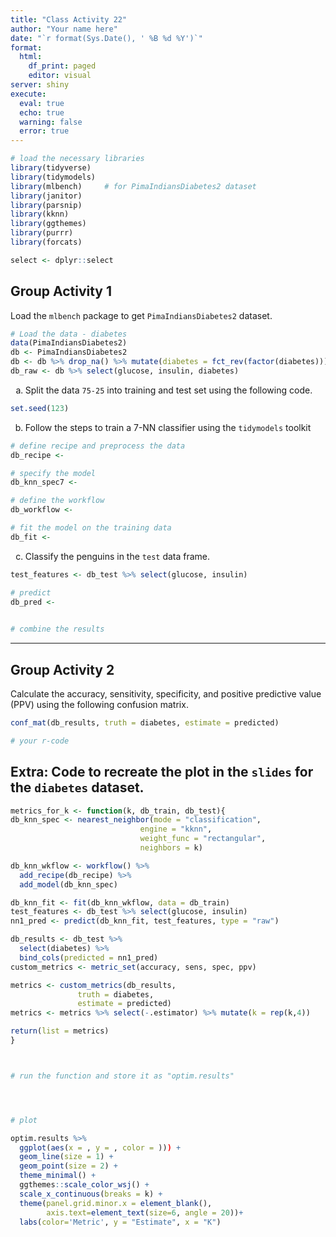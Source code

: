 ```yaml
---
title: "Class Activity 22"
author: "Your name here"
date: "`r format(Sys.Date(), ' %B %d %Y')`"
format:
  html:
    df_print: paged
    editor: visual
server: shiny
execute: 
  eval: true
  echo: true
  warning: false
  error: true
---
```


```r
# load the necessary libraries
library(tidyverse) 
library(tidymodels)
library(mlbench)     # for PimaIndiansDiabetes2 dataset
library(janitor)
library(parsnip)
library(kknn)
library(ggthemes)
library(purrr)
library(forcats)

select <- dplyr::select
```



## Group Activity 1

Load the `mlbench` package to get `PimaIndiansDiabetes2` dataset.

```r
# Load the data - diabetes
data(PimaIndiansDiabetes2)
db <- PimaIndiansDiabetes2
db <- db %>% drop_na() %>% mutate(diabetes = fct_rev(factor(diabetes))) 
db_raw <- db %>% select(glucose, insulin, diabetes)
```


a. Split the data `75-25` into training and test set using the following code. 

```r
set.seed(123)


```
  
  
b. Follow the steps to train a 7-NN classifier using the `tidymodels` toolkit 
    

```r
# define recipe and preprocess the data
db_recipe <- 
```
    

```r
# specify the model
db_knn_spec7 <- 
```


```r
# define the workflow
db_workflow <-
```


```r
# fit the model on the training data
db_fit <- 
```
    
    
c. Classify the penguins in the `test` data frame. 

```r
test_features <- db_test %>% select(glucose, insulin) 

# predict
db_pred <- 

  
# combine the results

```


-----------------------------------------------------------------------------------------------

## Group Activity 2

Calculate the accuracy, sensitivity, specificity, and positive predictive value (PPV) using the following confusion matrix.

```r
conf_mat(db_results, truth = diabetes, estimate = predicted)
```


```r
# your r-code

```


## Extra: Code to recreate the plot in the `slides` for the `diabetes` dataset.


```r
metrics_for_k <- function(k, db_train, db_test){
db_knn_spec <- nearest_neighbor(mode = "classification",
                             engine = "kknn",
                             weight_func = "rectangular",
                             neighbors = k)

db_knn_wkflow <- workflow() %>%
  add_recipe(db_recipe) %>%
  add_model(db_knn_spec)

db_knn_fit <- fit(db_knn_wkflow, data = db_train)
test_features <- db_test %>% select(glucose, insulin)
nn1_pred <- predict(db_knn_fit, test_features, type = "raw")

db_results <- db_test %>% 
  select(diabetes) %>% 
  bind_cols(predicted = nn1_pred)
custom_metrics <- metric_set(accuracy, sens, spec, ppv)

metrics <- custom_metrics(db_results,
               truth = diabetes,
               estimate = predicted) 
metrics <- metrics %>% select(-.estimator) %>% mutate(k = rep(k,4))

return(list = metrics)
}



# run the function and store it as "optim.results"




# plot

optim.results %>%
  ggplot(aes(x = , y = , color = ))) +
  geom_line(size = 1) +
  geom_point(size = 2) +
  theme_minimal() +
  ggthemes::scale_color_wsj() + 
  scale_x_continuous(breaks = k) +
  theme(panel.grid.minor.x = element_blank(),
        axis.text=element_text(size=6, angle = 20))+
  labs(color='Metric', y = "Estimate", x = "K") 
```


